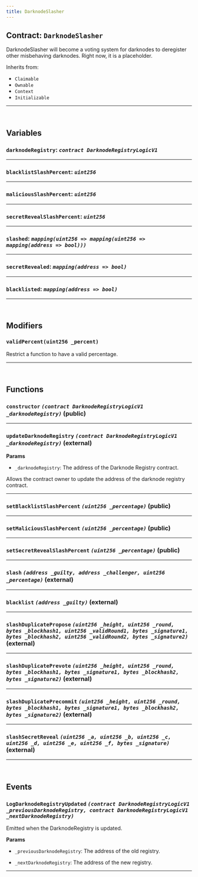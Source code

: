 ```yaml
---
title: DarknodeSlasher
---
```



<DocTag type={DocType.Reference} />

## Contract: `DarknodeSlasher`

DarknodeSlasher will become a voting system for darknodes to
deregister other misbehaving darknodes.
Right now, it is a placeholder.



Inherits from:

- `Claimable`
- `Ownable`
- `Context`
- `Initializable`


<hr />


<br />

## Variables


### **`darknodeRegistry`**: *`contract DarknodeRegistryLogicV1`*







<hr />

### **`blacklistSlashPercent`**: *`uint256`*







<hr />

### **`maliciousSlashPercent`**: *`uint256`*







<hr />

### **`secretRevealSlashPercent`**: *`uint256`*







<hr />

### **`slashed`**: *`mapping(uint256 => mapping(uint256 => mapping(address => bool)))`*







<hr />

### **`secretRevealed`**: *`mapping(address => bool)`*







<hr />

### **`blacklisted`**: *`mapping(address => bool)`*







<hr />


<br />

## Modifiers

### `validPercent(uint256 _percent)`

Restrict a function to have a valid percentage.



<hr />



<br />

## Functions

### **`constructor`** *`(contract DarknodeRegistryLogicV1 _darknodeRegistry)`* (public)







<hr />

### **`updateDarknodeRegistry`** *`(contract DarknodeRegistryLogicV1 _darknodeRegistry)`* (external)

**Params**
- `_darknodeRegistry`: The address of the Darknode Registry
contract.


Allows the contract owner to update the address of the
darknode registry contract.




<hr />

### **`setBlacklistSlashPercent`** *`(uint256 _percentage)`* (public)







<hr />

### **`setMaliciousSlashPercent`** *`(uint256 _percentage)`* (public)







<hr />

### **`setSecretRevealSlashPercent`** *`(uint256 _percentage)`* (public)







<hr />

### **`slash`** *`(address _guilty, address _challenger, uint256 _percentage)`* (external)







<hr />

### **`blacklist`** *`(address _guilty)`* (external)







<hr />

### **`slashDuplicatePropose`** *`(uint256 _height, uint256 _round, bytes _blockhash1, uint256 _validRound1, bytes _signature1, bytes _blockhash2, uint256 _validRound2, bytes _signature2)`* (external)







<hr />

### **`slashDuplicatePrevote`** *`(uint256 _height, uint256 _round, bytes _blockhash1, bytes _signature1, bytes _blockhash2, bytes _signature2)`* (external)







<hr />

### **`slashDuplicatePrecommit`** *`(uint256 _height, uint256 _round, bytes _blockhash1, bytes _signature1, bytes _blockhash2, bytes _signature2)`* (external)







<hr />

### **`slashSecretReveal`** *`(uint256 _a, uint256 _b, uint256 _c, uint256 _d, uint256 _e, uint256 _f, bytes _signature)`* (external)







<hr />



<br />

## Events

### **`LogDarknodeRegistryUpdated`** *`(contract DarknodeRegistryLogicV1 _previousDarknodeRegistry, contract DarknodeRegistryLogicV1 _nextDarknodeRegistry)`*

Emitted when the DarknodeRegistry is updated.



**Params**
- `_previousDarknodeRegistry`: The address of the old registry.

- `_nextDarknodeRegistry`: The address of the new registry.

<hr />

